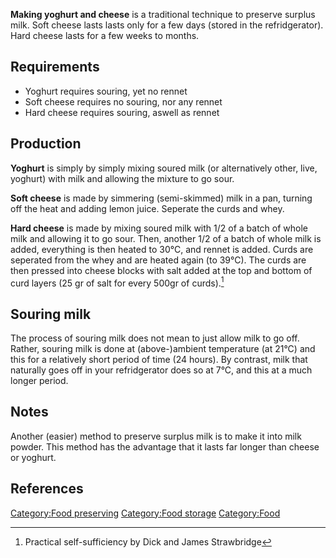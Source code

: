'''Making yoghurt and cheese''' is a traditional technique to preserve surplus milk. 
Soft cheese lasts lasts only for a few days (stored in the refridgerator). Hard cheese lasts for a few weeks to months.

==Requirements==
* Yoghurt requires souring, yet no rennet
* Soft cheese requires no souring, nor any rennet
* Hard cheese requires souring, aswell as rennet 

==Production==
{{Main|Yoghurt_Production_%28Practical_Action_Brief%29}}
{{Main|Yoghurt_Incubator_%28Practical_Action_Brief%29}}
{{Main|Making farmer's cheese}}
{{Main|Traditional_Cheesemaking}}

'''Yoghurt''' is simply by simply mixing soured milk (or alternatively other, live, yoghurt) with milk and allowing the mixture to go sour.

'''Soft cheese''' is made by simmering (semi-skimmed) milk in a pan, turning off the heat and adding lemon juice. Seperate the curds and whey.

'''Hard cheese''' is made by mixing soured milk with 1/2 of a batch of whole milk and allowing it to go sour. Then, another 1/2 of a batch of whole milk is added, everything is then heated to 30°C, and rennet is added. Curds are seperated from the whey and are heated again (to 39°C). The curds are then pressed into cheese blocks with salt added at the top and bottom of curd layers (25 gr of salt for every 500gr of curds).<ref>Practical self-sufficiency by Dick and James Strawbridge</ref>

==Souring milk==
The process of souring milk does not mean to just allow milk to go off. Rather, souring milk is done at (above-)ambient temperature (at 21°C) and this for a relatively short period of time (24 hours). By contrast, milk that naturally goes off in your refridgerator does so at 7°C, and this at a much longer period.

==Notes==
Another (easier) method to preserve surplus milk is to make it into milk powder. This method has the advantage that it lasts far longer than cheese or yoghurt.

==References==
{{reflist}}

[[Category:Food preserving]]
[[Category:Food storage]]
[[Category:Food]]